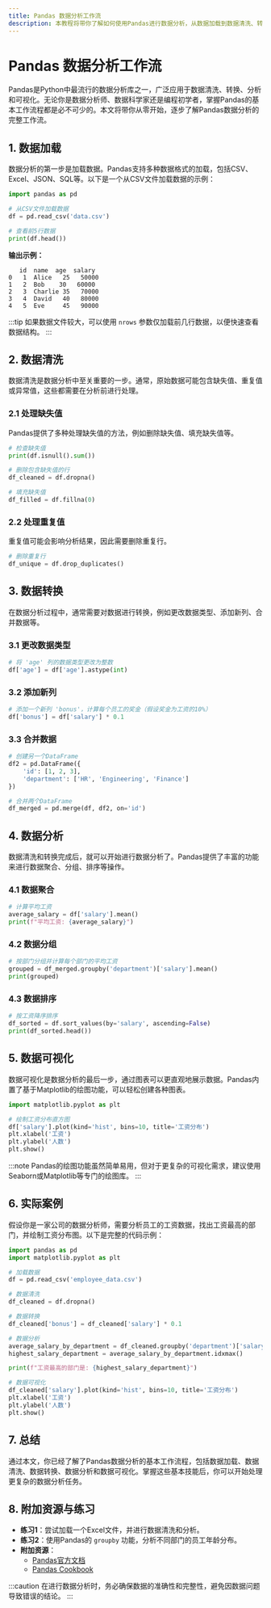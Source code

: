 ```yaml
---
title: Pandas 数据分析工作流
description: 本教程将带你了解如何使用Pandas进行数据分析，从数据加载到数据清洗、转换、分析和可视化，逐步讲解Pandas数据分析的工作流程。
---
```


# Pandas 数据分析工作流

Pandas是Python中最流行的数据分析库之一，广泛应用于数据清洗、转换、分析和可视化。无论你是数据分析师、数据科学家还是编程初学者，掌握Pandas的基本工作流程都是必不可少的。本文将带你从零开始，逐步了解Pandas数据分析的完整工作流。

## 1. 数据加载

数据分析的第一步是加载数据。Pandas支持多种数据格式的加载，包括CSV、Excel、JSON、SQL等。以下是一个从CSV文件加载数据的示例：

```python
import pandas as pd

# 从CSV文件加载数据
df = pd.read_csv('data.csv')

# 查看前5行数据
print(df.head())
```

**输出示例：**

```
   id  name  age  salary
0   1  Alice   25   50000
1   2  Bob    30   60000
2   3  Charlie 35   70000
3   4  David   40   80000
4   5  Eve     45   90000
```

:::tip
如果数据文件较大，可以使用 `nrows` 参数仅加载前几行数据，以便快速查看数据结构。
:::

## 2. 数据清洗

数据清洗是数据分析中至关重要的一步。通常，原始数据可能包含缺失值、重复值或异常值，这些都需要在分析前进行处理。

### 2.1 处理缺失值

Pandas提供了多种处理缺失值的方法，例如删除缺失值、填充缺失值等。

```python
# 检查缺失值
print(df.isnull().sum())

# 删除包含缺失值的行
df_cleaned = df.dropna()

# 填充缺失值
df_filled = df.fillna(0)
```

### 2.2 处理重复值

重复值可能会影响分析结果，因此需要删除重复行。

```python
# 删除重复行
df_unique = df.drop_duplicates()
```

## 3. 数据转换

在数据分析过程中，通常需要对数据进行转换，例如更改数据类型、添加新列、合并数据等。

### 3.1 更改数据类型

```python
# 将 'age' 列的数据类型更改为整数
df['age'] = df['age'].astype(int)
```

### 3.2 添加新列

```python
# 添加一个新列 'bonus'，计算每个员工的奖金（假设奖金为工资的10%）
df['bonus'] = df['salary'] * 0.1
```

### 3.3 合并数据

```python
# 创建另一个DataFrame
df2 = pd.DataFrame({
    'id': [1, 2, 3],
    'department': ['HR', 'Engineering', 'Finance']
})

# 合并两个DataFrame
df_merged = pd.merge(df, df2, on='id')
```

## 4. 数据分析

数据清洗和转换完成后，就可以开始进行数据分析了。Pandas提供了丰富的功能来进行数据聚合、分组、排序等操作。

### 4.1 数据聚合

```python
# 计算平均工资
average_salary = df['salary'].mean()
print(f"平均工资: {average_salary}")
```

### 4.2 数据分组

```python
# 按部门分组并计算每个部门的平均工资
grouped = df_merged.groupby('department')['salary'].mean()
print(grouped)
```

### 4.3 数据排序

```python
# 按工资降序排序
df_sorted = df.sort_values(by='salary', ascending=False)
print(df_sorted.head())
```

## 5. 数据可视化

数据可视化是数据分析的最后一步，通过图表可以更直观地展示数据。Pandas内置了基于Matplotlib的绘图功能，可以轻松创建各种图表。

```python
import matplotlib.pyplot as plt

# 绘制工资分布直方图
df['salary'].plot(kind='hist', bins=10, title='工资分布')
plt.xlabel('工资')
plt.ylabel('人数')
plt.show()
```

:::note
Pandas的绘图功能虽然简单易用，但对于更复杂的可视化需求，建议使用Seaborn或Matplotlib等专门的绘图库。
:::

## 6. 实际案例

假设你是一家公司的数据分析师，需要分析员工的工资数据，找出工资最高的部门，并绘制工资分布图。以下是完整的代码示例：

```python
import pandas as pd
import matplotlib.pyplot as plt

# 加载数据
df = pd.read_csv('employee_data.csv')

# 数据清洗
df_cleaned = df.dropna()

# 数据转换
df_cleaned['bonus'] = df_cleaned['salary'] * 0.1

# 数据分析
average_salary_by_department = df_cleaned.groupby('department')['salary'].mean()
highest_salary_department = average_salary_by_department.idxmax()

print(f"工资最高的部门是: {highest_salary_department}")

# 数据可视化
df_cleaned['salary'].plot(kind='hist', bins=10, title='工资分布')
plt.xlabel('工资')
plt.ylabel('人数')
plt.show()
```

## 7. 总结

通过本文，你已经了解了Pandas数据分析的基本工作流程，包括数据加载、数据清洗、数据转换、数据分析和数据可视化。掌握这些基本技能后，你可以开始处理更复杂的数据分析任务。

## 8. 附加资源与练习

- **练习1**：尝试加载一个Excel文件，并进行数据清洗和分析。
- **练习2**：使用Pandas的 `groupby` 功能，分析不同部门的员工年龄分布。
- **附加资源**：
  - [Pandas官方文档](https://pandas.pydata.org/pandas-docs/stable/)
  - [Pandas Cookbook](https://pandas.pydata.org/pandas-docs/stable/user_guide/cookbook.html)

:::caution
在进行数据分析时，务必确保数据的准确性和完整性，避免因数据问题导致错误的结论。
:::